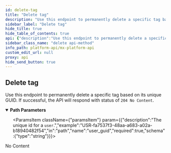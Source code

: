 ```yaml
---
id: delete-tag
title: "Delete tag"
description: "Use this endpoint to permanently delete a specific tag based on its unique GUID. If successful, the API will respond with status of `204 No Content`."
sidebar_label: "Delete tag"
hide_title: true
hide_table_of_contents: true
api: {"description":"Use this endpoint to permanently delete a specific tag based on its unique GUID. If successful, the API will respond with status of `204 No Content`.","operationId":"deleteTag","parameters":[{"description":"The unique id for a `tag`.","example":"TAG-aef36e72-6294-4c38-844d-e573e80aed52","in":"path","name":"tag_guid","required":true,"schema":{"type":"string"}},{"description":"The unique id for a `user`.","example":"USR-fa7537f3-48aa-a683-a02a-b18940482f54","in":"path","name":"user_guid","required":true,"schema":{"type":"string"}}],"responses":{"204":{"description":"No Content"}},"tags":["users"],"method":"delete","path":"/users/{user_guid}/tags/{tag_guid}","servers":[{"url":"https://int-api.mx.com"},{"url":"https://api.mx.com"}],"security":[{"basicAuth":[]}],"securitySchemes":{"basicAuth":{"scheme":"basic","type":"http"}},"info":{"contact":{"name":"MX Platform API","url":"https://www.mx.com/products/platform-api"},"description":"The MX Platform API is a powerful, fully-featured API designed to make aggregating and enhancing financial data easy and reliable. It can seamlessly connect your app or website to tens of thousands of financial institutions.","title":"MX Platform API","version":"0.1.0"},"postman":{"name":"Delete tag","description":{"content":"Use this endpoint to permanently delete a specific tag based on its unique GUID. If successful, the API will respond with status of `204 No Content`.","type":"text/plain"},"url":{"path":["users",":user_guid","tags",":tag_guid"],"host":["{{baseUrl}}"],"query":[],"variable":[{"disabled":false,"description":{"content":"(Required) The unique id for a `tag`.","type":"text/plain"},"type":"any","value":"","key":"tag_guid"},{"disabled":false,"description":{"content":"(Required) The unique id for a `user`.","type":"text/plain"},"type":"any","value":"","key":"user_guid"}]},"method":"DELETE"}}
sidebar_class_name: "delete api-method"
info_path: platform-api/mx-platform-api
custom_edit_url: null
proxy: api
hide_send_button: true
---
```



## Delete tag



Use this endpoint to permanently delete a specific tag based on its unique GUID. If successful, the API will respond with status of `204 No Content`.


<details style={{"marginBottom":"1rem"}} data-collapsed={false} open={true}>
<summary style={{}}>
<strong>Path Parameters</strong>
</summary>

<div>
<ul>
<ParamsItem className={"paramsItem"} param={{"description":"The unique id for a `tag`.","example":"TAG-aef36e72-6294-4c38-844d-e573e80aed52","in":"path","name":"tag_guid","required":true,"schema":{"type":"string"}}}></ParamsItem>

<ParamsItem className={"paramsItem"} param={{"description":"The unique id for a `user`.","example":"USR-fa7537f3-48aa-a683-a02a-b18940482f54","in":"path","name":"user_guid","required":true,"schema":{"type":"string"}}}></ParamsItem>
</ul>
</div>
</details>

<div>
<ApiTabs>
<TabItem label={"204"} value={"204"}>
<div>

No Content

</div>

<div></div>
</TabItem>
</ApiTabs>
</div>

      